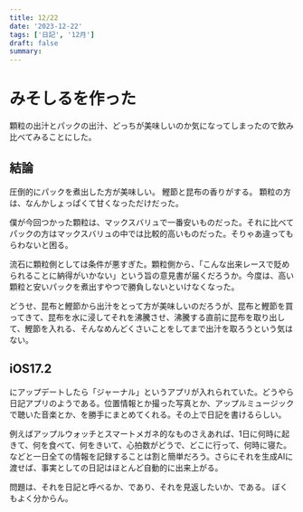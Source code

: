 ```yaml
---
title: 12/22
date: '2023-12-22'
tags: ['日記', '12月']
draft: false
summary: 
---
```

# みそしるを作った
顆粒の出汁とパックの出汁、どっちが美味しいのか気になってしまったので飲み比べてみることにした。

## 結論
圧倒的にパックを煮出した方が美味しい。
鰹節と昆布の香りがする。
顆粒の方は、なんかしょっぱくて甘くなっただけだった。

僕が今回つかった顆粒は、マックスバリュで一番安いものだった。それに比べてパックの方はマックスバリュの中では比較的高いものだった。そりゃあ違ってもらわないと困る。

流石に顆粒側としては条件が悪すぎた。顆粒側から、「こんな出来レースで貶められることに納得がいかない」という旨の意見書が届くだろうか。今度は、高い顆粒と安いパックを煮出すやつで勝負しないといけなくなった。

どうせ、昆布と鰹節から出汁をとって方が美味しいのだろうが、昆布と鰹節を買ってきて、昆布を水に浸してそれを沸騰させ、沸騰する直前に昆布を取り出して、鰹節を入れる、そんなめんどくさいことをしてまで出汁を取ろうという気はない。

## iOS17.2
にアップデートしたら「ジャーナル」というアプリが入れられていた。どうやら日記アプリのようである。位置情報とか撮った写真とか、アップルミュージックで聴いた音楽とか、を勝手にまとめてくれる。その上で日記を書けるらしい。

例えばアップルウォッチとスマートメガネ的なものさえあれば、1日に何時に起きて、何を食べて、何をきいて、心拍数がどうで、どこに行って、何時に寝た。などと一日全ての情報を記録することは割と簡単だろう。さらにそれを生成AIに渡せば、事実としての日記はほとんど自動的に出来上がる。

問題は、それを日記と呼べるか、であり、それを見返したいか、である。
ぼくもよく分からん。